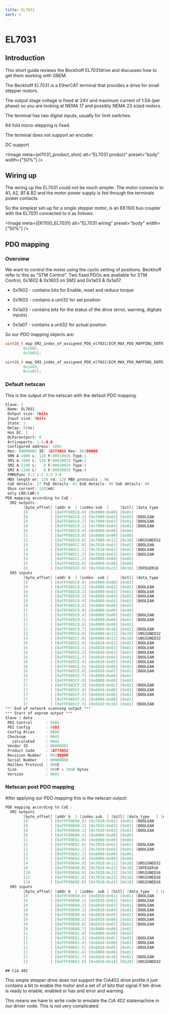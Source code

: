 ```yaml
---
title: EL7031
sort: 5
---
```



# EL7031

## Introduction

This short guide reviews the Beckhoff EL7031drive and discusses how to get them working with GBEM.

The Beckhoff EL7031 is a EtherCAT terminal that provides a drive for small stepper motors. 

The output stage voltage is fixed at 24V and maximum current of 1.5A (per phase) so you are looking at NEMA 17 and possibly NEMA 23 sized motors.

The terminal has two digital inputs, usually for limit switches.

64 fold micro-stepping is fixed.

The terminal does not support an encoder.

DC support







<Image meta={el7031_product_shot} alt="EL7031 product" preset="body" width={"50%"} />



## Wiring up

The wiring up the EL7031 could not be much simpler. The motor connects to A1, A2, B1 & B2 and the motor power supply is fed through the terminals power contacts.

So the simplest set-up for a single stepper motor, is an EK1100 bus coupler with the EL7031 connected to it as follows:



<Image meta={EK1100_EL7031} alt="EL7031 wiring" preset="body" width={"50%"} />


## PDO mapping

### Overview

We want to control the motor using the cyclic setting of positions. Beckhoff refer to this as "STM Control". Two fixed PDOs are available for STM Control, 0x1602 & 0x1603 on SM2 and 0x1a03 & 0x1a07.

* 0x1602 - contains bits for Enable, reset and reduce torque

* 0x1603 - contains a uint32 for set position



* 0x1a03 - contains bits for the status of the drive (error, warning, digitals inputs)
* 0x1a07 - contains a unit32 for actual position

So our PDO mapping objects are:

```c
uint16_t map_SM2_index_of_assigned_PDO_el7031[ECM_MAX_PDO_MAPPING_ENTRIES] = {
        0x1602,
        0x1603};

uint16_t map_SM3_index_of_assigned_PDO_el7031[ECM_MAX_PDO_MAPPING_ENTRIES] = {
        0x1a03,
        0x1a07};
```

### Default netscan

This is the output of the netscan with the default PDO mapping.

````c
Slave: 2
 Name: EL7031
 Output size: 0bits
 Input size: 0bits
 State: 2
 Delay: 0[ns]
 Has DC: 1
 DCParentport: 0
 Activeports: 1.0.0.0
 Configured address: 1002
 Man: 00000002 ID: 1b773052 Rev: 00190000
 SM0 A:1000 L: 128 F:00010026 Type:1
 SM1 A:1080 L: 128 F:00010022 Type:2
 SM2 A:1100 L:   8 F:00010024 Type:3
 SM3 A:1180 L:   8 F:00010020 Type:4
 FMMUfunc 0:1 1:2 2:3 3:0
 MBX length wr: 128 rd: 128 MBX protocols : 0c
 CoE details: 27 FoE details: 01 EoE details: 00 SoE details: 00
 Ebus current: 120[mA]
 only LRD/LWR:0
PDO mapping according to CoE :
  SM2 outputs
        [byte_offset] [addr b  ] [index:sub  ]     [bitl] [data_type   ] [name                                    ]
        [0          ] [0xFFF885C8.0] [0x0000:0x00] [0x01]
        [0          ] [0xFFF885C8.1] [0x7000:0x02] [0x01] [BOOLEAN     ] [Enable latch extern on positive edge    ]
        [0          ] [0xFFF885C8.2] [0x7000:0x03] [0x01] [BOOLEAN     ] [Set counter                             ]
        [0          ] [0xFFF885C8.3] [0x7000:0x04] [0x01] [BOOLEAN     ] [Enable latch extern on negative edge    ]
        [0          ] [0xFFF885C8.4] [0x0000:0x00] [0x04]
        [1          ] [0xFFF885C9.0] [0x0000:0x00] [0x08]
        [2          ] [0xFFF885CA.0] [0x7000:0x11] [0x10] [UNSIGNED32  ] [Set counter value                       ]
        [4          ] [0xFFF885CC.0] [0x7010:0x01] [0x01] [BOOLEAN     ] [Enable                                  ]
        [4          ] [0xFFF885CC.1] [0x7010:0x02] [0x01] [BOOLEAN     ] [Reset                                   ]
        [4          ] [0xFFF885CC.2] [0x7010:0x03] [0x01] [BOOLEAN     ] [Reduce torque                           ]
        [4          ] [0xFFF885CC.3] [0x0000:0x00] [0x05]
        [5          ] [0xFFF885CD.0] [0x0000:0x00] [0x08]
        [6          ] [0xFFF885CE.0] [0x7010:0x21] [0x10] [INTEGER16   ] [Velocity                                ]
  SM3 inputs
        [byte_offset] [addr b  ] [index: sub ] 	   [bitl] [data_type   ] [name                                    ]
        [0          ] [0xFFF885C8.0] [0x0000:0x00] [0x01]
        [0          ] [0xFFF885C8.1] [0x6000:0x02] [0x01] [BOOLEAN     ] [Latch extern valid                      ]
        [0          ] [0xFFF885C8.2] [0x6000:0x03] [0x01] [BOOLEAN     ] [Set counter done                        ]
        [0          ] [0xFFF885C8.3] [0x6000:0x04] [0x01] [BOOLEAN     ] [Counter underflow                       ]
        [0          ] [0xFFF885C8.4] [0x6000:0x05] [0x01] [BOOLEAN     ] [Counter overflow                        ]
        [0          ] [0xFFF885C8.5] [0x0000:0x00] [0x03]
        [1          ] [0xFFF885C9.0] [0x0000:0x00] [0x04]
        [1          ] [0xFFF885C9.4] [0x6000:0x0D] [0x01] [BOOLEAN     ] [Status of extern latch                  ]
        [1          ] [0xFFF885C9.5] [0x6000:0x0E] [0x01] [BOOLEAN     ] [Sync error                              ]
        [1          ] [0xFFF885C9.6] [0x0000:0x00] [0x01]
        [1          ] [0xFFF885C9.7] [0x6000:0x10] [0x01] [BOOLEAN     ] [TxPDO Toggle                            ]
        [2          ] [0xFFF885CA.0] [0x6000:0x11] [0x10] [UNSIGNED32  ] [Counter value                           ]
        [4          ] [0xFFF885CC.0] [0x6000:0x12] [0x10] [UNSIGNED32  ] [Latch value                             ]
        [6          ] [0xFFF885CE.0] [0x6010:0x01] [0x01] [BOOLEAN     ] [Ready to enable                         ]
        [6          ] [0xFFF885CE.1] [0x6010:0x02] [0x01] [BOOLEAN     ] [Ready                                   ]
        [6          ] [0xFFF885CE.2] [0x6010:0x03] [0x01] [BOOLEAN     ] [Warning                                 ]
        [6          ] [0xFFF885CE.3] [0x6010:0x04] [0x01] [BOOLEAN     ] [Error                                   ]
        [6          ] [0xFFF885CE.4] [0x6010:0x05] [0x01] [BOOLEAN     ] [Moving positive                         ]
        [6          ] [0xFFF885CE.5] [0x6010:0x06] [0x01] [BOOLEAN     ] [Moving negative                         ]
        [6          ] [0xFFF885CE.6] [0x6010:0x07] [0x01] [BOOLEAN     ] [Torque reduced                          ]
        [6          ] [0xFFF885CE.7] [0x0000:0x00] [0x01]
        [7          ] [0xFFF885CF.0] [0x0000:0x00] [0x03]
        [7          ] [0xFFF885CF.3] [0x6010:0x0C] [0x01] [BOOLEAN     ] [Digital input 1                         ]
        [7          ] [0xFFF885CF.4] [0x6010:0x0D] [0x01] [BOOLEAN     ] [Digital input 2                         ]
        [7          ] [0xFFF885CF.5] [0x6010:0x0E] [0x01] [BOOLEAN     ] [Sync error                              ]
        [7          ] [0xFFF885CF.6] [0x0000:0x00] [0x01]
        [7          ] [0xFFF885CF.7] [0x6010:0x10] [0x01] [BOOLEAN     ] [TxPDO Toggle                            ]
*** End of network scanning output ***
*** Start of eeprom output ***
Slave 2 data
 PDI Control      : 0405
 PDI Config       : 0C03
 Config Alias     : 0000
 Checksum         : 0045
   calculated     : 0045
 Vendor ID        : 00000002
 Product Code     : 1B773052
 Revision Number  : 00190000
 Serial Number    : 00000000
 Mailbox Protocol : 000C
 Size             : 000F = 2048 bytes
 Version          : 0001
````

### Netscan post PDO mapping

After applying our PDO mapping this is the netscan output:

````c
PDO mapping according to CoE :
  SM2 outputs
        [byte_offset] [addr b  ] [index:sub  ] [bitl] [data_type   ] [name                                    ]
        [0          ] [0xFFF89E60.0] [0x7010:0x01] [0x01] [BOOLEAN     ] [Enable                                  ]
        [0          ] [0xFFF89E60.1] [0x7010:0x02] [0x01] [BOOLEAN     ] [Reset                                   ]
        [0          ] [0xFFF89E60.2] [0x7010:0x03] [0x01] [BOOLEAN     ] [Reduce torque                           ]
        [0          ] [0xFFF89E60.3] [0x0000:0x00] [0x05]
        [1          ] [0xFFF89E61.0] [0x0000:0x00] [0x08]
        [2          ] [0xFFF89E62.0] [0x7020:0x01] [0x01] [BOOLEAN     ] [Execute                                 ]
        [2          ] [0xFFF89E62.1] [0x7020:0x02] [0x01] [BOOLEAN     ] [Emergency stop                          ]
        [2          ] [0xFFF89E62.2] [0x0000:0x00] [0x06]
        [3          ] [0xFFF89E63.0] [0x0000:0x00] [0x08]
        [4          ] [0xFFF89E64.0] [0x7020:0x11] [0x20] [UNSIGNED32  ] [Target position                         ]
        [8          ] [0xFFF89E68.0] [0x7020:0x21] [0x10] [INTEGER16   ] [Velocity                                ]
        [10         ] [0xFFF89E6A.0] [0x7020:0x22] [0x10] [UNSIGNED16  ] [Start type                              ]
        [12         ] [0xFFF89E6C.0] [0x7020:0x23] [0x10] [UNSIGNED16  ] [Acceleration                            ]
        [14         ] [0xFFF89E6E.0] [0x7020:0x24] [0x10] [UNSIGNED16  ] [Deceleration                            ]
  SM3 inputs
        [byte_offset] [addr b  ] [index: sub ] [bitl] [data_type   ] [name                                    ]
        [0          ] [0xFFF89E60.0] [0x6010:0x01] [0x01] [BOOLEAN     ] [Ready to enable                         ]
        [0          ] [0xFFF89E60.1] [0x6010:0x02] [0x01] [BOOLEAN     ] [Ready                                   ]
        [0          ] [0xFFF89E60.2] [0x6010:0x03] [0x01] [BOOLEAN     ] [Warning                                 ]
        [0          ] [0xFFF89E60.3] [0x6010:0x04] [0x01] [BOOLEAN     ] [Error                                   ]
        [0          ] [0xFFF89E60.4] [0x6010:0x05] [0x01] [BOOLEAN     ] [Moving positive                         ]
        [0          ] [0xFFF89E60.5] [0x6010:0x06] [0x01] [BOOLEAN     ] [Moving negative                         ]
        [0          ] [0xFFF89E60.6] [0x6010:0x07] [0x01] [BOOLEAN     ] [Torque reduced                          ]
        [0          ] [0xFFF89E60.7] [0x0000:0x00] [0x01]
        [1          ] [0xFFF89E61.0] [0x0000:0x00] [0x03]
        [1          ] [0xFFF89E61.3] [0x6010:0x0C] [0x01] [BOOLEAN     ] [Digital input 1                         ]
        [1          ] [0xFFF89E61.4] [0x6010:0x0D] [0x01] [BOOLEAN     ] [Digital input 2                         ]
        [1          ] [0xFFF89E61.5] [0x6010:0x0E] [0x01] [BOOLEAN     ] [Sync error                              ]
        [1          ] [0xFFF89E61.6] [0x0000:0x00] [0x01]
        [1          ] [0xFFF89E61.7] [0x6010:0x10] [0x01] [BOOLEAN     ] [TxPDO Toggle                            ]
        [2          ] [0xFFF89E62.0] [0x6010:0x14] [0x20] [UNSIGNED32  ] [Internal position                       ]
````



    ## CiA 402

This simple stepper drive does not support the CiA402 drive profile it just contains a bit to enable the motor and a set of of bits that signal if teh drive is ready to enable, enabled or has and error and warning. 

This means we have to write code to emulate the CiA 402 statemachine in our driver code. This is not very complicated.



